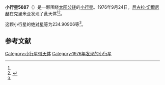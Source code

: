 {{Infobox planet
| bgcolour = #FFFFC0
| name = 5887 Yauza
| symbol = 
| image = 
| caption = 
| discovery = yes
| discovery_ref = 
| discoverer = [[尼古拉·切爾尼赫|尼古拉·切爾尼赫]]
| discovery_site = [[克里米亚|克里米亚]] 
| discovered = 1976年9月24日
| designations = yes
| mp_name = 
| named_after = 
| alt_names = 1976 SG2/ 1979 OP16 / 1982 OF1 / 1986 VW5
| mp_category = [[主带小行星|主带小行星]]
| orbit_ref = <ref name="a">[http://ssd.jpl.nasa.gov/sbdb.cgi?sstr=5887 5887 Yauza] {{Wayback|url=http://ssd.jpl.nasa.gov/sbdb.cgi?sstr=5887 |date=20120417202814 }}，小行星數據庫瀏覽器（JPL Small-Body Database Browser）－[[美国国家航空航天局|美国国家航空航天局]]喷气推进实验室</ref>
| epoch = 2456400.5 (2013年4月18日更新)
| aphelion = {{convert|2.4885832|AU|km|3|abbr=on|lk=out}}
| perihelion = {{convert|1.9296714|AU|km|3|abbr=on}}
| semimajor = {{convert|2.2091273|AU|km|3|abbr=on}}
| eccentricity = 0.1265006
| period = 1199.304723 [[日|日]]<br />3.28[[儒略年|儒略年]]
| avg_speed = 
| inclination = 5.67362
| asc_node = 186.00213
| mean_anomaly = 
| arg_peri = 234.90906
| satellites = 
| physical_characteristics = yes
| dimensions = 
| mass = 
| density = 
| surface_grav = 
| escape_velocity = 
| sidereal_day = 
| axial_tilt = 
| pole_ecliptic_lat = 
| pole_ecliptic_lon = 
| albedo = 
| temperatures= 
| temp_name1 = 
| mean_temp_1 = 
| max_temp_1 = 
| temp_name2 = 
| max_temp_2 = 
| spectral_type = 
| abs_magnitude = 234.90906
}}

'''小行星5887'''（{{lang-en|5887 Yauza}}）是一颗围绕[[太阳|太阳]][[公转|公转]]的[[小行星|小行星]]。1976年9月24日，[[尼古拉·切爾尼赫|尼古拉·切爾尼赫]]在克里米亚发现了此天体<ref name="a" /><ref>{{cite news|title=小行星列表|url=http://cfa-www.harvard.edu/iau/lists/NumberedMPs.txt|accessdate=2013-07-08|newspaper=哈佛大学|archive-date=2008-05-17|archive-url=https://web.archive.org/web/20080517010638/http://cfa-www.harvard.edu/iau/lists/NumberedMPs.txt|dead-url=no}}</ref>。

这颗小行星的[[绝对星等|绝对星等]]为234.90906等<ref name="a" />。

==参考文献==
{{reflist}}
{{Minor Planet Number|[[小行星5886|小行星5886]]|[[小行星5888|小行星5888]]}}

{{小天体}}

[[Category:小行星带天体|Category:小行星带天体]]
[[Category:1976年发现的小行星|Category:1976年发现的小行星]]

{{asteroid-stub}}